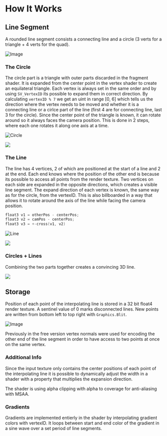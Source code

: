 
# How It Works

## Line Segment

A rounded line segment consists a connecting line and a circle (3 verts for a triangle + 4 verts for the quad).

![Image](/line.avif)

### The Circle

The circle part is a triangle with outer parts discarded in the fragment shader. It is expanded from the center point in the vertex shader to create an equilateral triangle. Each vertex is always set in the same order and by using `SV_VertexID` its possible to expand them in correct direction. By calculating `vertexID % 7` we get an uint in range [0, 6] which tells us the direction where the vertex needs to be moved and whether it is a connecting line or a cirlce part of the line (first 4 are for connecting line, last 3 for the circle). Since the center point of the triangle is known, it can rotate around so it always faces the camera position. This is done in 2 steps, where each one rotates it along one axis at a time.

![Circle](/circle.png)

<Image src="/VRCMarker/tri_only.avif" width={500} height={500} />

### The Line

The line has 4 vertices, 2 of which are positioned at the start of a line and 2 at the end. Each end knows where the position of the other end is because its possible to access all points from the render texture. Two vertices on each side are expanded in the opposite directions, which creates a visible line segment. The expand direction of each vertex is known, the same way as for the circle, from the vertexID. This is also billboarded in a way that allows it to rotate around the axis of the line while facing the camera position.

```c
float3 v1 = otherPos - centerPos;
float3 v2 = camPos - centerPos;
float3 v3 = +-cross(v1, v2)
```

![Line](/line.png)

<Image src="/VRCMarker/line_only.avif" width={500} height={500} />

### Circles + Lines

Combining the two parts together creates a convincing 3D line.

<Image src="/VRCMarker/line_with_tri.avif" width={500} height={500} />

## Storage

Position of each point of the interpolating line is stored in a 32 bit float4 render texture. A sentinel value of 0 marks disconnected lines. New points are written from bottom left to top right with `Graphics.Blit`.

![Image](/rt.avif)

Previously in the free version vertex normals were used for encoding the other end of the line segment in order to have access to two points at once on the same vertex.

### Additional Info

Since the input texture only contains the center positions of each point of the interpolating line it is possible to dynamically adjust the width in a shader with a property that multiplies the expansion direction.

The shader is using alpha clipping with alpha to coverage for anti-aliasing with MSAA.

### Gradients

Gradients are implemented entierly in the shader by interpolating gradient colors with vertexID. It loops between start and end color of the gradient in a sine wave over a set period of line segments.
